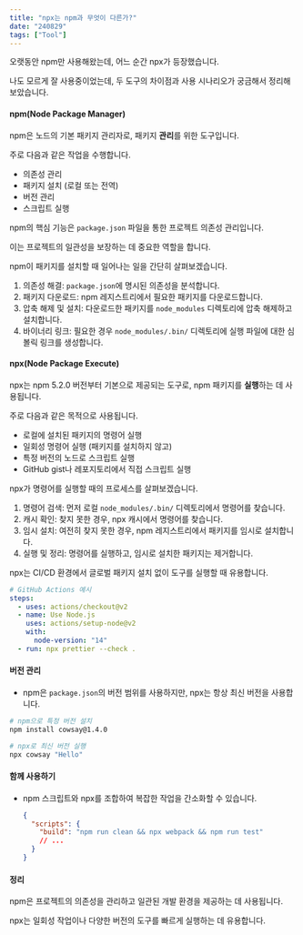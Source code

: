```yaml
---
title: "npx는 npm과 무엇이 다른가?"
date: "240829"
tags: ["Tool"]
---
```


오랫동안 npm만 사용해왔는데, 어느 순간 npx가 등장했습니다.

나도 모르게 잘 사용중이었는데, 두 도구의 차이점과 사용 시나리오가 궁금해서 정리해보았습니다.

#### npm(Node Package Manager)

npm은 노드의 기본 패키지 관리자로, 패키지 **관리**를 위한 도구입니다.

주로 다음과 같은 작업을 수행합니다.

- 의존성 관리
- 패키지 설치 (로컬 또는 전역)
- 버전 관리
- 스크립트 실행

npm의 핵심 기능은 `package.json` 파일을 통한 프로젝트 의존성 관리입니다.

이는 프로젝트의 일관성을 보장하는 데 중요한 역할을 합니다.

npm이 패키지를 설치할 때 일어나는 일을 간단히 살펴보겠습니다.

1. 의존성 해결: `package.json`에 명시된 의존성을 분석합니다.
2. 패키지 다운로드: npm 레지스트리에서 필요한 패키지를 다운로드합니다.
3. 압축 해제 및 설치: 다운로드한 패키지를 `node_modules` 디렉토리에 압축 해제하고 설치합니다.
4. 바이너리 링크: 필요한 경우 `node_modules/.bin/` 디렉토리에 실행 파일에 대한 심볼릭 링크를 생성합니다.

#### npx(Node Package Execute)

npx는 npm 5.2.0 버전부터 기본으로 제공되는 도구로, npm 패키지를 **실행**하는 데 사용됩니다.

주로 다음과 같은 목적으로 사용됩니다.

- 로컬에 설치된 패키지의 명령어 실행
- 일회성 명령어 실행 (패키지를 설치하지 않고)
- 특정 버전의 노드로 스크립트 실행
- GitHub gist나 레포지토리에서 직접 스크립트 실행

npx가 명령어를 실행할 때의 프로세스를 살펴보겠습니다.

1. 명령어 검색: 먼저 로컬 `node_modules/.bin/` 디렉토리에서 명령어를 찾습니다.
2. 캐시 확인: 찾지 못한 경우, npx 캐시에서 명령어를 찾습니다.
3. 임시 설치: 여전히 찾지 못한 경우, npm 레지스트리에서 패키지를 임시로 설치합니다.
4. 실행 및 정리: 명령어를 실행하고, 임시로 설치한 패키지는 제거합니다.

npx는 CI/CD 환경에서 글로벌 패키지 설치 없이 도구를 실행할 때 유용합니다.

```yaml
# GitHub Actions 예시
steps:
  - uses: actions/checkout@v2
  - name: Use Node.js
    uses: actions/setup-node@v2
    with:
      node-version: "14"
  - run: npx prettier --check .
```

#### 버전 관리

- npm은 `package.json`의 버전 범위를 사용하지만, npx는 항상 최신 버전을 사용합니다.

```bash
# npm으로 특정 버전 설치
npm install cowsay@1.4.0

# npx로 최신 버전 실행
npx cowsay "Hello"
```

#### 함께 사용하기

- npm 스크립트와 npx를 조합하여 복잡한 작업을 간소화할 수 있습니다.

  ```json
  {
    "scripts": {
      "build": "npm run clean && npx webpack && npm run test"
      // ...
    }
  }
  ```

#### 정리

npm은 프로젝트의 의존성을 관리하고 일관된 개발 환경을 제공하는 데 사용됩니다.

npx는 일회성 작업이나 다양한 버전의 도구를 빠르게 실행하는 데 유용합니다.
